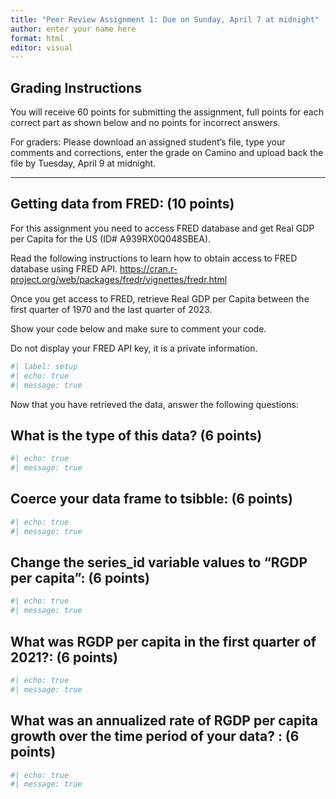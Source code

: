```yaml
---
title: "Peer Review Assignment 1: Due on Sunday, April 7 at midnight"
author: enter your name here
format: html
editor: visual
---
```


## Grading Instructions

You will receive 60 points for submitting the assignment, full points for each correct part as shown below and no points for incorrect answers.

For graders: Please download an assigned student's file, type your comments and corrections, enter the grade on Camino and upload back the file by Tuesday, April 9 at midnight.

------------------------------------------------------------------------

## Getting data from FRED: (10 points)

For this assignment you need to access FRED database and get Real GDP per Capita for the US (ID# A939RX0Q048SBEA).

Read the following instructions to learn how to obtain access to FRED database using FRED API. <https://cran.r-project.org/web/packages/fredr/vignettes/fredr.html>

Once you get access to FRED, retrieve Real GDP per Capita between the first quarter of 1970 and the last quarter of 2023.

Show your code below and make sure to comment your code.

Do not display your FRED API key, it is a private information.

```r
#| label: setup
#| echo: true
#| message: true

```

Now that you have retrieved the data, answer the following questions:

## What is the type of this data? (6 points) 

```r
#| echo: true
#| message: true


```

## Coerce your data frame to tsibble: (6 points)

```r
#| echo: true
#| message: true


```

 

## Change the series_id variable values to "RGDP per capita": (6 points)

```r
#| echo: true
#| message: true


```

## What was RGDP per capita in the first quarter of 2021?: (6 points)

```r
#| echo: true
#| message: true


```

## What was an annualized rate of RGDP per capita growth over the time period of your data? : (6 points)

```r
#| echo: true
#| message: true


```

